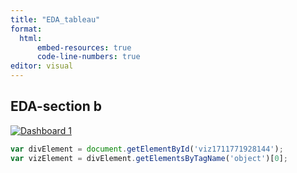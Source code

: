---
title: "EDA_tableau"
format: 
  html:
      embed-resources: true
      code-line-numbers: true
editor: visual
---

## EDA-section b

::: {#viz1711771928144 .tableauPlaceholder style="position: relative"}
<noscript><a href='#'>![Dashboard 1](https://public.tableau.com/static/images/DS/DSAN5300-project-eda/Dashboard1/1_rss.png){alt="Dashboard 1" style="border: none"}</a></noscript>

<object class="tableauViz" style="display:none;">

<param name='host_url' value='https%3A%2F%2Fpublic.tableau.com%2F' /> <param name='embed_code_version' value='3' /> <param name='site_root' value='' /><param name='name' value='DSAN5300-project-eda&#47;Dashboard1' /><param name='tabs' value='no' /><param name='toolbar' value='yes' /><param name='static_image' value='https:&#47;&#47;public.tableau.com&#47;static&#47;images&#47;DS&#47;DSAN5300-project-eda&#47;Dashboard1&#47;1.png' /> <param name='animate_transition' value='yes' /><param name='display_static_image' value='yes' /><param name='display_spinner' value='yes' /><param name='display_overlay' value='yes' /><param name='display_count' value='yes' /><param name='language' value='en-US' />

</object>
:::

```{js,echo=FALSE}
var divElement = document.getElementById('viz1711771928144');                    
var vizElement = divElement.getElementsByTagName('object')[0];                    if ( divElement.offsetWidth > 800 ) { vizElement.style.minWidth='920px';vizElement.style.maxWidth='1120px';vizElement.style.width='100%';vizElement.style.minHeight='587px';vizElement.style.maxHeight='687px';vizElement.style.height=(divElement.offsetWidth*0.75)+'px';} else if ( divElement.offsetWidth > 500 ) { vizElement.style.minWidth='920px';vizElement.style.maxWidth='1120px';vizElement.style.width='100%';vizElement.style.minHeight='587px';vizElement.style.maxHeight='687px';vizElement.style.height=(divElement.offsetWidth*0.75)+'px';} else { vizElement.style.width='100%';vizElement.style.height='727px';}                     var scriptElement = document.createElement('script');                    scriptElement.src = 'https://public.tableau.com/javascripts/api/viz_v1.js';                    vizElement.parentNode.insertBefore(scriptElement, vizElement)               
```
